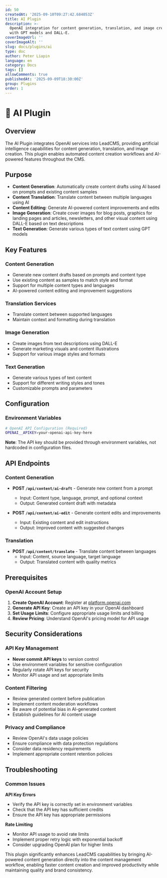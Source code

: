```yaml
---
id: 50
createdAt: '2025-09-10T09:27:42.684053Z'
title: AI Plugin
description: >-
  OpenAI integration for content generation, translation, and image creation
  with GPT models and DALL-E.
coverImageUrl: ''
coverImageAlt: ''
slug: docs/plugins/ai
type: doc
author: Peter Liapin
language: en
category: Docs
tags: []
allowComments: true
publishedAt: '2025-09-09T18:30:00Z'
group: Plugins
order: 1
---
```


# 🤖 AI Plugin

## Overview

The AI Plugin integrates OpenAI services into LeadCMS, providing artificial intelligence capabilities for content generation, translation, and image creation. This plugin enables automated content creation workflows and AI-powered features throughout the CMS.

## Purpose

- **Content Generation**: Automatically create content drafts using AI based on prompts and existing content samples
- **Content Translation**: Translate content between multiple languages using AI
- **Content Editing**: Generate AI-powered content improvements and edits
- **Image Generation**: Create cover images for blog posts, graphics for landing pages and articles, newsletters, and other visual content using DALL-E based on text descriptions
- **Text Generation**: Generate various types of text content using GPT models

## Key Features

### Content Generation
- Generate new content drafts based on prompts and content type
- Use existing content as samples to match style and format
- Support for multiple content types and languages
- AI-powered content editing and improvement suggestions

### Translation Services
- Translate content between supported languages
- Maintain context and formatting during translation

### Image Generation
- Create images from text descriptions using DALL-E
- Generate marketing visuals and content illustrations
- Support for various image styles and formats

### Text Generation
- Generate various types of text content
- Support for different writing styles and tones
- Customizable prompts and parameters

## Configuration

### Environment Variables

```bash
# OpenAI API Configuration (Required)
OPENAI__APIKEY=your-openai-api-key-here
```

**Note**: The API key should be provided through environment variables, not hardcoded in configuration files.

## API Endpoints

### Content Generation

- **POST `/api/content/ai-draft`** - Generate new content from a prompt
  - Input: Content type, language, prompt, and optional context
  - Output: Generated content draft with metadata

- **POST `/api/content/ai-edit`** - Generate content edits and improvements
  - Input: Existing content and edit instructions
  - Output: Improved content with suggested changes

### Translation

- **POST `/api/content/translate`** - Translate content between languages
  - Input: Content, source language, target language
  - Output: Translated content with quality metrics

## Prerequisites

### OpenAI Account Setup
1. **Create OpenAI Account**: Register at [platform.openai.com](https://platform.openai.com)
2. **Generate API Key**: Create an API key in your OpenAI dashboard
3. **Set Usage Limits**: Configure appropriate usage limits and billing
4. **Review Pricing**: Understand OpenAI's pricing model for API usage

## Security Considerations

### API Key Management
- **Never commit API keys** to version control
- Use environment variables for sensitive configuration
- Regularly rotate API keys for security
- Monitor API usage and set appropriate limits

### Content Filtering
- Review generated content before publication
- Implement content moderation workflows
- Be aware of potential bias in AI-generated content
- Establish guidelines for AI content usage

### Privacy and Compliance
- Review OpenAI's data usage policies
- Ensure compliance with data protection regulations
- Consider data residency requirements
- Implement appropriate content retention policies

## Troubleshooting

### Common Issues

**API Key Errors**
- Verify the API key is correctly set in environment variables
- Check that the API key has sufficient credits
- Ensure the API key has appropriate permissions

**Rate Limiting**
- Monitor API usage to avoid rate limits
- Implement proper retry logic with exponential backoff
- Consider upgrading OpenAI plan for higher limits

<Callout type="info" title="Enhanced Capabilities">
This plugin significantly enhances LeadCMS capabilities by bringing AI-powered content generation directly into the content management workflow, enabling faster content creation and improved productivity while maintaining quality and brand consistency.
</Callout>
